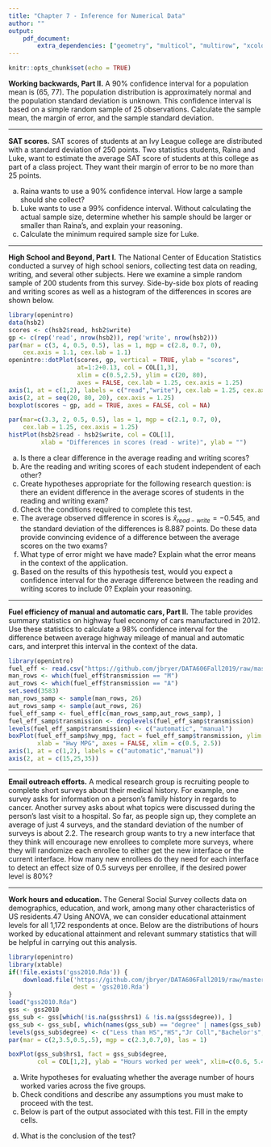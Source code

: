 ```yaml
---
title: "Chapter 7 - Inference for Numerical Data"
author: ""
output:
    pdf_document:
        extra_dependencies: ["geometry", "multicol", "multirow", "xcolor"]
---
```


```r
knitr::opts_chunk$set(echo = TRUE)
```

**Working backwards, Part II.** A 90% confidence interval for a population mean is (65, 77). The population distribution is approximately normal and the population standard deviation is unknown. This confidence interval is based on a simple random sample of 25 observations. Calculate the sample mean, the margin of error, and the sample standard deviation.





--------------------------------------------------------------------------------

\clearpage

**SAT scores.** SAT scores of students at an Ivy League college are distributed with a standard deviation of 250 points. Two statistics students, Raina and Luke, want to estimate the average SAT score of students at this college as part of a class project. They want their margin of error to be no more than 25 points.

(a) Raina wants to use a 90% confidence interval. How large a sample should she collect?
(b) Luke wants to use a 99% confidence interval. Without calculating the actual sample size, determine whether his sample should be larger or smaller than Raina’s, and explain your reasoning.
(c) Calculate the minimum required sample size for Luke.





--------------------------------------------------------------------------------

\clearpage

**High School and Beyond, Part I.** The National Center of Education Statistics conducted a survey of high school seniors, collecting test data on reading, writing, and several other subjects. Here we examine a simple random sample of 200 students from this survey. Side-by-side box plots of reading and writing scores as well as a histogram of the differences in scores are shown below.

```r
library(openintro)
data(hsb2)
scores <- c(hsb2$read, hsb2$write)
gp <- c(rep('read', nrow(hsb2)), rep('write', nrow(hsb2)))
par(mar = c(3, 4, 0.5, 0.5), las = 1, mgp = c(2.8, 0.7, 0), 
    cex.axis = 1.1, cex.lab = 1.1)
openintro::dotPlot(scores, gp, vertical = TRUE, ylab = "scores", 
                   at=1:2+0.13, col = COL[1,3], 
                   xlim = c(0.5,2.5), ylim = c(20, 80), 
                   axes = FALSE, cex.lab = 1.25, cex.axis = 1.25)
axis(1, at = c(1,2), labels = c("read","write"), cex.lab = 1.25, cex.axis = 1.25)
axis(2, at = seq(20, 80, 20), cex.axis = 1.25)
boxplot(scores ~ gp, add = TRUE, axes = FALSE, col = NA)

par(mar=c(3.3, 2, 0.5, 0.5), las = 1, mgp = c(2.1, 0.7, 0), 
    cex.lab = 1.25, cex.axis = 1.25)
histPlot(hsb2$read - hsb2$write, col = COL[1], 
         xlab = "Differences in scores (read - write)", ylab = "")
```

(a) Is there a clear difference in the average reading and writing scores?
(b) Are the reading and writing scores of each student independent of each other?
(c) Create hypotheses appropriate for the following research question: is there an evident difference in the average scores of students in the reading and writing exam?
(d) Check the conditions required to complete this test.
(e) The average observed difference in scores is ${ \widehat { x }  }_{ read-write }=-0.545$, and the standard deviation of the differences is 8.887 points. Do these data provide convincing evidence of a difference between the average scores on the two exams?
(f) What type of error might we have made? Explain what the error means in the context of the application.
(g) Based on the results of this hypothesis test, would you expect a confidence interval for the average difference between the reading and writing scores to include 0? Explain your reasoning.



--------------------------------------------------------------------------------

\clearpage

**Fuel efficiency of manual and automatic cars, Part II.** The table provides summary statistics on highway fuel economy of cars manufactured in 2012. Use these statistics to calculate a 98\% confidence interval for the difference between average highway mileage of manual and automatic cars, and interpret this interval in the context of the data.

\begin{tabular}{l c c }
\hline
        & \multicolumn{2}{c}{Hwy MPG} \\
\hline
            & Automatic     & Manual         \\
Mean    & 22.92         & 27.88          \\
SD      & 5.29          & 5.01           \\
n       & 26            & 26 \\
\hline
& \\
& \\
\end{tabular}

```r
library(openintro)
fuel_eff <- read.csv("https://github.com/jbryer/DATA606Fall2019/raw/master/course_data/fuel_eff.csv")
man_rows <- which(fuel_eff$transmission == "M")
aut_rows <- which(fuel_eff$transmission == "A")
set.seed(3583)
man_rows_samp <- sample(man_rows, 26)
aut_rows_samp <- sample(aut_rows, 26)
fuel_eff_samp <- fuel_eff[c(man_rows_samp,aut_rows_samp), ]
fuel_eff_samp$transmission <- droplevels(fuel_eff_samp$transmission)
levels(fuel_eff_samp$transmission) <- c("automatic", "manual")
boxPlot(fuel_eff_samp$hwy_mpg, fact = fuel_eff_samp$transmission, ylim = c(10, 37), 
        xlab = "Hwy MPG", axes = FALSE, xlim = c(0.5, 2.5))
axis(1, at = c(1,2), labels = c("automatic","manual"))
axis(2, at = c(15,25,35))
```






--------------------------------------------------------------------------------

\clearpage

**Email outreach efforts.** A medical research group is recruiting people to complete short surveys about their medical history. For example, one survey asks for information on a person’s family history in regards to cancer. Another survey asks about what topics were discussed during the person’s last visit to a hospital. So far, as people sign up, they complete an average of just 4 surveys, and the standard deviation of the number of surveys is about 2.2. The research group wants to try a new interface that they think will encourage new enrollees to complete more surveys, where they will randomize each enrollee to either get the new interface or the current interface. How many new enrollees do they need for each interface to detect an effect size of 0.5 surveys per enrollee, if the desired power level is 80%?






--------------------------------------------------------------------------------

\clearpage

**Work hours and education.** The General Social Survey collects data on demographics, education, and work, among many other characteristics of US residents.47 Using ANOVA, we can consider educational attainment levels for all 1,172 respondents at once. Below are the distributions of hours worked by educational attainment and relevant summary statistics that will be helpful in carrying out this analysis.

\begin{center}
\begin{tabular}{l  r  r  r  r  r  r}
                & \multicolumn{5}{c}{\textit{Educational attainment}} \\
\cline{2-6}
                & Less than HS  & HS    & Jr Coll   & Bachelor's & Graduate & Total \\
\hline
Mean            & 38.67         & 39.6  & 41.39     & 42.55     & 40.85     & 40.45 \\
SD              & 15.81         & 14.97 & 18.1      & 13.62     & 15.51     & 15.17 \\
n               & 121           & 546   & 97        & 253       & 155       & 1,172 \\
\hline
\end{tabular}
\end{center}

```r
library(openintro)
library(xtable)
if(!file.exists('gss2010.Rda')) {
	download.file('https://github.com/jbryer/DATA606Fall2019/raw/master/course_data/gss2010.Rda',
				  dest = 'gss2010.Rda')
}
load("gss2010.Rda")
gss <- gss2010
gss_sub <- gss[which(!is.na(gss$hrs1) & !is.na(gss$degree)), ]
gss_sub <- gss_sub[, which(names(gss_sub) == "degree" | names(gss_sub) == "hrs1")]
levels(gss_sub$degree) <- c("Less than HS","HS","Jr Coll","Bachelor's","Graduate")
par(mar = c(2,3.5,0.5,.5), mgp = c(2.3,0.7,0), las = 1)

boxPlot(gss_sub$hrs1, fact = gss_sub$degree, 
        col = COL[1,2], ylab = "Hours worked per week", xlim=c(0.6, 5.4))
```

(a) Write hypotheses for evaluating whether the average number of hours worked varies across the five groups.
(b) Check conditions and describe any assumptions you must make to proceed with the test.
(c) Below is part of the output associated with this test. Fill in the empty cells.

\begin{center}
\renewcommand{\arraystretch}{1.25}
\begin{tabular}{lrrrrr}
  \hline
            & Df    
                    & Sum Sq        
                            & Mean Sq       
                                    & F-value      
                                            & Pr($>$F) \\ 
  \hline
degree      & \fbox{\textcolor{white}{{\footnotesize XXXXX}}}       
                    & \fbox{\textcolor{white}{{\footnotesize XXXXX}}}       
                            & 501.54    
                                    & \fbox{\textcolor{white}{{\footnotesize XXXXX}}}   
                                            & 0.0682 \\ 
Residuals   & \fbox{\textcolor{white}{{\footnotesize XXXXX}}} 
                    & 267,382     
                            & \fbox{\textcolor{white}{{\footnotesize  XXXXX}}}          
                                    &       
                                            &  \\ 
   \hline
Total       & \fbox{\textcolor{white}{{\footnotesize XXXXX}}} 
                    &\fbox{\textcolor{white}{{\footnotesize XXXXX}}}
\end{tabular}
\end{center}

(d) What is the conclusion of the test?






